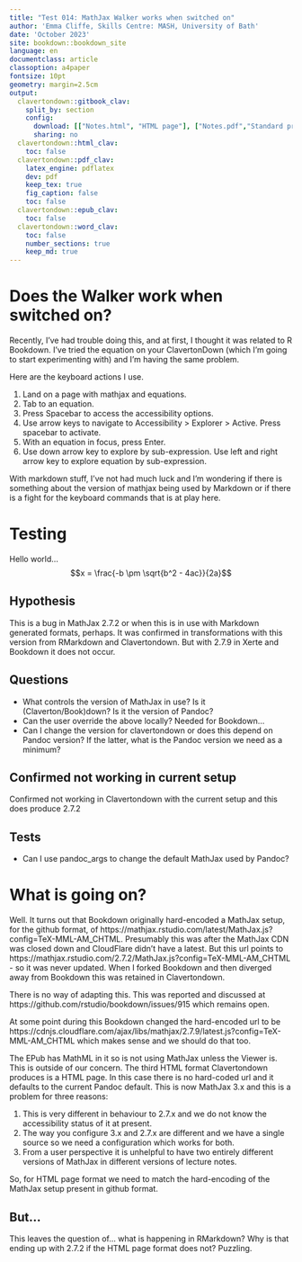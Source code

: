 ```yaml
---
title: "Test 014: MathJax Walker works when switched on"
author: 'Emma Cliffe, Skills Centre: MASH, University of Bath'
date: 'October 2023'
site: bookdown::bookdown_site
language: en
documentclass: article
classoption: a4paper
fontsize: 10pt
geometry: margin=2.5cm
output:
  clavertondown::gitbook_clav:
    split_by: section
    config:
      download: [["Notes.html", "HTML page"], ["Notes.pdf","Standard print PDF"], ["NotesClear.pdf","Clear print PDF"], ["NotesLarge.pdf","Large print PDF"], ["Notes.docx","Accessible Word document"], ["Notes.epub","Accessible EPub book" ]]
      sharing: no
  clavertondown::html_clav:
    toc: false
  clavertondown::pdf_clav:
    latex_engine: pdflatex
    dev: pdf
    keep_tex: true
    fig_caption: false
    toc: false
  clavertondown::epub_clav:
    toc: false
  clavertondown::word_clav:
    toc: false
    number_sections: true
    keep_md: true
---
```


# Does the Walker work when switched on?

Recently, I've had trouble doing this, and at first, I thought it was related to R Bookdown. I've tried the equation on your ClavertonDown (which I'm going to start experimenting with) and I'm having the same problem. 

Here are the keyboard actions I use.

1. Land on a page with mathjax and equations.
2. Tab to an equation.
3. Press Spacebar to access the accessibility options.
4. Use arrow keys to navigate to Accessibility > Explorer > Active. Press spacebar to activate.
5. With an equation in focus, press Enter.
6. Use down arrow key to explore by sub-expression. Use left and right arrow key to explore equation by sub-expression.

With markdown stuff, I've not had much luck and I'm wondering if there is something about the version of mathjax being used by Markdown or if there is a fight for the keyboard commands that is at play here.

# Testing

Hello world...
$$x = \frac{-b \pm \sqrt{b^2 - 4ac}}{2a}$$

## Hypothesis

This is a bug in MathJax 2.7.2 or when this is in use with Markdown generated formats, perhaps. It was confirmed in transformations with this version from RMarkdown and Clavertondown. But with 2.7.9 in Xerte and Bookdown it does not occur.

## Questions

* What controls the version of MathJax in use? Is it (Claverton/Book)down? Is it the version of Pandoc?
* Can the user override the above locally? Needed for Bookdown...
* Can I change the version for clavertondown or does this depend on Pandoc version? If the latter, what is the Pandoc version we need as a minimum?

## Confirmed not working in current setup

Confirmed not working in Clavertondown with the current setup and this does produce 2.7.2

## Tests

* Can I use pandoc_args to change the default MathJax used by Pandoc?


# What is going on?

Well. It turns out that Bookdown originally hard-encoded a MathJax setup, for the github format, of https://mathjax.rstudio.com/latest/MathJax.js?config=TeX-MML-AM_CHTML. Presumably this was after the MathJax CDN was closed down and CloudFlare didn't have a latest. But this url points to https://mathjax.rstudio.com/2.7.2/MathJax.js?config=TeX-MML-AM_CHTML - so it was never updated. When I forked Bookdown and then diverged away from Bookdown this was retained in Clavertondown.

There is no way of adapting this. This was reported and discussed at https://github.com/rstudio/bookdown/issues/915 which remains open.

At some point during this Bookdown changed the hard-encoded url to be https://cdnjs.cloudflare.com/ajax/libs/mathjax/2.7.9/latest.js?config=TeX-MML-AM_CHTML which makes sense and we should do that too.

The EPub has MathML in it so is not using MathJax unless the Viewer is. This is outside of our concern. The third HTML format Clavertondown produces is a HTML page. In this case there is no hard-coded url and it defaults to the current Pandoc default. This is now MathJax 3.x and this is a problem for three reasons:

1. This is very different in behaviour to 2.7.x and we do not know the accessibility status of it at present.
2. The way you configure 3.x and 2.7.x are different and we have a single source so we need a configuration which works for both.
3. From a user perspective it is unhelpful to have two entirely different versions of MathJax in different versions of lecture notes. 

So, for HTML page format we need to match the hard-encoding of the MathJax setup present in github format.

## But...

This leaves the question of... what is happening in RMarkdown? Why is that ending up with 2.7.2 if the HTML page format does not? Puzzling. 
